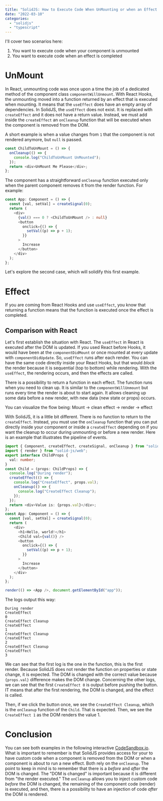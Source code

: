 ```yaml
---
title: "SolidJS: How to Execute Code When UnMounting or when an Effect Ends"
date: "2022-03-10"
categories:
  - "solidjs"
  - "typescript"
---
```

I'll cover two scenarios here:
1) You want to execute code when your component is unmounted
2) You want to execute code when an effect is completed

# UnMount
In React, unmounting code was once upon a time the job of a dedicated method of the component class `componentWillUnmount`. With React Hooks, the unmounting moved into a function returned by an effect that is executed when mounting. It means that the `useEffect` does have an empty array of dependencies. In SolidJS, the `useEffect` does not exist. It is replaced with `createEffect` and it does not have a return value. Instead, we must add inside the `createEffect` an `onCleanup` function that will be executed when the component is removed from the DOM.

A short example is when a value changes from `1` that the component is not rendered anymore, but `null` is passed.

```typescript {2-4}
const ChildToUnMount = () => {
  onCleanup(() => {
    console.log("ChildToUnMount UnMounted");
  });
  return <div>UnMount Me Please</div>;
};
```

The component has a straightforward `onCleanup` function executed only when the parent component removes it from the render function. For example:

```typescript {5}
const App: Component = () => {
  const [val, setVal] = createSignal(0);
  return (
    <div>
      {val() === 0 ? <ChildToUnMount /> : null}
      <button
        onclick={() => {
          setVal((p) => p + 1);
        }}
      >
        Increase
      </button>
    </div>
  );
};
```

Let's explore the second case, which will solidify this first example.

# Effect
If you are coming from React Hooks and use `useEffect`, you know that returning a function means that the function is executed once the effect is completed. 

## Comparison with React
Let's first establish the situation with React. The `useEffect` in React is executed after the DOM is updated. If you used React before Hooks, it would have been at the `componentDidMount` or once mounted at every update with `componentDidUpdate`. So, `useEffect` runs after each render. You can have the same code directly inside your React Hooks, but that would _block_ the render because it is sequential (top to bottom) while rendering. With the `useEffect`, the rendering occurs, and then the effects are called.

There is a possibility to return a function in each effect. The function runs when you need to clean up. It is similar to the `componentWillUnmount` but runs every time the render is about to start again. It allows cleaning up some data before a new render, with new data (new state or props) occurs.

You can visualize the flow being: Mount -> clean effect -> render -> effect

With SolidJS, it is a little bit different. There is no function to return to the `createEffect`. Instead, you must use the `onCleanup` function that you can put directly inside your component or inside a `createEffect` depending on if you want the cleanup to occur during unmounting or before a new render. Here is an example that illustrates the pipeline of events.

```typescript
import { Component, createEffect, createSignal, onCleanup } from "solid-js";
import { render } from "solid-js/web";
export interface ChildProps {
  val: number;
}
const Child = (props: ChildProps) => {
  console.log("During render");
  createEffect(() => {
    console.log("CreateEffect", props.val);
    onCleanup(() => {
      console.log("CreateEffect Cleanup");
    });
  });
  return <div>Value is: {props.val}</div>;
};
const App: Component = () => {
  const [val, setVal] = createSignal(0);
  return (
    <div>
      <h1>Hello, world!</h1>
      <Child val={val()} />
      <button
        onclick={() => {
          setVal((p) => p + 1);
        }}
      >
        Increase
      </button>
    </div>
  );
};

render(() => <App />, document.getElementById("app"));
```
The logs output this way:

```
During render 
CreateEffect 
0
CreateEffect Cleanup 
CreateEffect 
1
CreateEffect Cleanup 
CreateEffect 
2
CreateEffect Cleanup 
CreateEffect 
3
```
We can see that the first log is the one in the function, this is the first render. Because SolidJS does not render the function on properties or state change, it is expected. The DOM is changed with the correct value because `{props.val}` difference makes the DOM change. Concerning the other logs, we can see that the first `CreateEffect 0` is output before pushing the button. IT means that after the first rendering, the DOM is changed, and the effect is called.

Then, if we click the button once, we see the `CreateEffect Cleanup`, which is the `onCleanup` function of the `Child`. That is expected. Then, we see the `CreateEffect 1` as the DOM renders the value 1.

# Conclusion

You can see both examples in the following interactive [CodeSandbox.io](https://codesandbox.io/s/uncleanup-m6enu9?file=/src/index.tsx). What is important to remember is that SolidJS provides access for your to have custom code when a component is removed from the DOM or when a component is about to run a new effect. Both rely on the `onCleanup`. The point to keep in mind is to remember that there is a _before_ and _after_ the DOM is changed. The "DOM is changed" is important because it is different from "the render executed." The `onCleanup` allows you to inject custom code _before_ the DOM is changed, the remaining of the component code (render) is executed, and then, there is a possibility to have an injection of code _after_ the DOM is rendered.